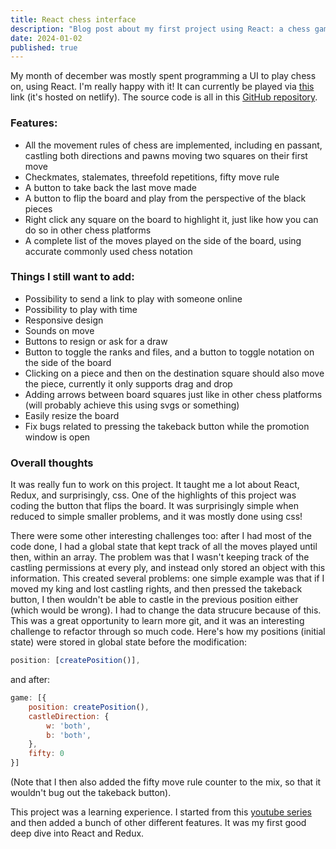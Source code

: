 ```yaml
---
title: React chess interface
description: "Blog post about my first project using React: a chess game."
date: 2024-01-02
published: true
---
```


My month of december was mostly spent programming a UI to play chess on, using React. I'm really happy with it! It can currently be played via <a href="https://chess-react-bolota.netlify.app/" className="link" target="_blank">this</a> link (it's hosted on netlify). The source code is all in this <a href="https://github.com/arturchichorro/chess-react" className="link" target="_blank">GitHub repository</a>.

### Features:
- All the movement rules of chess are implemented, including en passant, castling both directions and pawns moving two squares on their first move
- Checkmates, stalemates, threefold repetitions, fifty move rule
- A button to take back the last move made
- A button to flip the board and play from the perspective of the black pieces
- Right click any square on the board to highlight it, just like how you can do so in other chess platforms
- A complete list of the moves played on the side of the board, using accurate commonly used chess notation 

### Things I still want to add:
- Possibility to send a link to play with someone online
- Possibility to play with time
- Responsive design
- Sounds on move
- Buttons to resign or ask for a draw
- Button to toggle the ranks and files, and a button to toggle notation on the side of the board
- Clicking on a piece and then on the destination square should also move the piece, currently it only supports drag and drop
- Adding arrows between board squares just like in other chess platforms (will probably achieve this using svgs or something)
- Easily resize the board
- Fix bugs related to pressing the takeback button while the promotion window is open

### Overall thoughts
It was really fun to work on this project. It taught me a lot about React, Redux, and surprisingly, css. One of the highlights of this project was coding the button that flips the board. It was surprisingly simple when reduced to simple smaller problems, and it was mostly done using css!

There were some other interesting challenges too: after I had most of the code done, I had a global state that kept track of all the moves played until then, within an array. The problem was that I wasn't keeping track of the castling permissions at every ply, and instead only stored an object with this information. This created several problems: one simple example was that if I moved my king and lost castling rights, and then pressed the takeback button, I then wouldn't be able to castle in the previous position either (which would be wrong). I had to change the data strucure because of this. This was a great opportunity to learn more git, and it was an interesting challenge to refactor through so much code. 
Here's how my positions (initial state) were stored in global state before the modification:
```js
position: [createPosition()],
```
and after:
```js
game: [{
	position: createPosition(),
	castleDirection: {
		w: 'both',
		b: 'both',
	},
	fifty: 0
}]
```
(Note that I then also added the fifty move rule counter to the mix, so that it wouldn't bug out the takeback button).

This project was a learning experience. I started from this <a className="link" href="https://www.youtube.com/watch?v=jS9elCC2hPQ&list=PLnWzgq1mKyAsFZoMyZQbB8bNuNufSD0Sz&index=1" target="_blank">youtube series</a> and then added a bunch of other different features. It was my first good deep dive into React and Redux.


